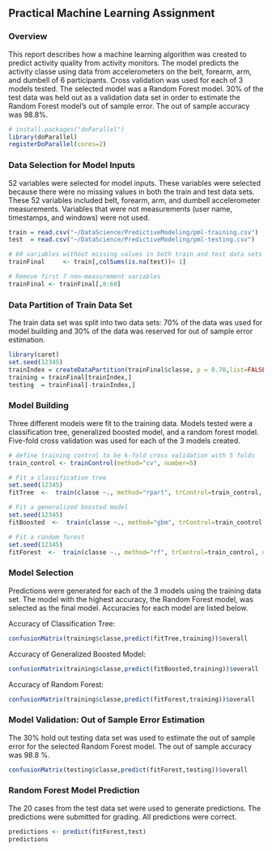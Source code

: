 ## Practical Machine Learning Assignment

### Overview
 This report describes how a machine learning algorithm was created to predict activity quality from activity monitors.  The model predicts the activity classe using data from accelerometers on the belt, forearm, arm, and dumbell of 6 participants. Cross validation was used for each of 3 models tested. The selected model was a Random Forest model.  30% of the test data was held out as a validation data set in order to estimate the Random Forest model's out of sample error. The out of sample accuracy was 98.8%.

```r
# install.packages("doParallel")
library(doParallel)
registerDoParallel(cores=2)
```


### Data Selection for Model Inputs
52 variables were selected for model inputs. These variables were selected because there were no missing values in both the train and test data sets. 
These 52 variables included belt, forearm, arm, and dumbell accelerometer measurements. Variables that were not measurements (user name, timestamps, and windows) were not used.

```r
train = read.csv("~/DataScience/PredictiveModeling/pml-training.csv")
test  = read.csv("~/DataScience/PredictiveModeling/pml-testing.csv")

# 60 variables without missing values in both train and test data sets
trainFinal     <- train[,colSums(is.na(test))< 1] 

# Remove first 7 non-measurement variables
trainFinal <- trainFinal[,8:60]  
```

### Data Partition of Train Data Set
The train data set was split into two data sets:  70% of the data was used for model building and 30% of the data was reserved for out of sample error estimation.


```r
library(caret)
set.seed(12345)
trainIndex = createDataPartition(trainFinal$classe, p = 0.70,list=FALSE)
training = trainFinal[trainIndex,]  
testing  = trainFinal[-trainIndex,]
```

### Model Building 
Three different models were fit to the training data.  Models tested were a classification tree, generalized boosted model, and a random forest model.
Five-fold cross validation was used for each of the 3 models created.  
```r
# define training control to be k-fold cross validation with 5 folds
train_control <- trainControl(method="cv", number=5)

# Fit a classification tree
set.seed(12345)
fitTree  <-  train(classe ~., method="rpart", trControl=train_control, data=training)

# Fit a generalized boosted model
set.seed(12345)
fitBoosted  <-  train(classe ~., method="gbm", trControl=train_control, data=training) 

# Fit a random forest
set.seed(12345)
fitForest  <-  train(classe ~., method="rf", trControl=train_control, data=training) 
```

### Model Selection 
Predictions were generated for each of the 3 models using the training data set.  The model with the highest accuracy, the Random Forest model,
was selected as the final model.  Accuracies for each model are listed below.

Accuracy of Classification Tree:
```r
confusionMatrix(training$classe,predict(fitTree,training))$overall  
```
Accuracy of Generalized Boosted Model:
```r
confusionMatrix(training$classe,predict(fitBoosted,training))$overall 
```
Accuracy of Random Forest:
```r
confusionMatrix(training$classe,predict(fitForest,training))$overall   
```

### Model Validation: Out of Sample Error Estimation
The 30% hold out testing data set was used to estimate the out of sample error for the selected Random Forest model.  The out of sample accuracy was 98.8 %.

```r
confusionMatrix(testing$classe,predict(fitForest,testing))$overall

```

### Random Forest Model Prediction
The 20 cases from the test data set were used to generate predictions.  The predictions were submitted for grading. All predictions were correct.  

```r
predictions <- predict(fitForest,test)
predictions
```

 


